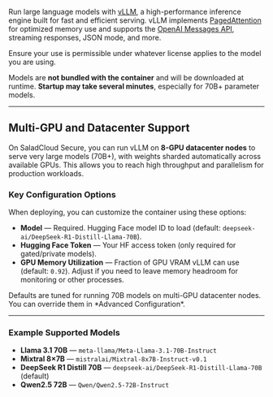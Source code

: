 Run large language models with [vLLM](https://docs.vllm.ai/), a high-performance inference engine built for fast and efficient serving. vLLM implements [PagedAttention](https://blog.vllm.ai/2023/06/20/vllm.html) for optimized memory use and supports the [OpenAI Messages API](https://docs.vllm.ai/en/latest/serving/openai_compatible_server.html), streaming responses, JSON mode, and more.

<Callout variation="warning">Ensure your use is permissible under whatever license applies to the model you are using.</Callout>

Models are **not bundled with the container** and will be downloaded at runtime. **Startup may take several minutes**, especially for 70B+ parameter models.

---

## Multi-GPU and Datacenter Support

On SaladCloud Secure, you can run vLLM on **8-GPU datacenter nodes** to serve very large models (70B+), with weights sharded automatically across available GPUs. This allows you to reach high throughput and parallelism for production workloads.

### Key Configuration Options

When deploying, you can customize the container using these options:

- **Model** — Required. Hugging Face model ID to load (default: `deepseek-ai/DeepSeek-R1-Distill-Llama-70B`).  
- **Hugging Face Token** — Your HF access token (only required for gated/private models).  
- **GPU Memory Utilization** — Fraction of GPU VRAM vLLM can use (default: `0.92`). Adjust if you need to leave memory headroom for monitoring or other processes.  

<Callout variation="info">
Defaults are tuned for running 70B models on multi-GPU datacenter nodes. You can override them in *Advanced Configuration*.
</Callout>

---

### Example Supported Models

- **Llama 3.1 70B** — `meta-llama/Meta-Llama-3.1-70B-Instruct` 
- **Mixtral 8×7B** — `mistralai/Mixtral-8x7B-Instruct-v0.1`  
- **DeepSeek R1 Distill 70B** — `deepseek-ai/DeepSeek-R1-Distill-Llama-70B` (default)
- **Qwen2.5 72B** — `Qwen/Qwen2.5-72B-Instruct`  


